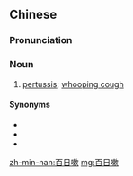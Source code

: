 ==Chinese==
{{zh-forms|type=21}}

===Pronunciation===
{{zh-pron
|h=pfs=pak-ngit-chhu̍k
|mn=kh:pah-ji̍t-sàu/xm,qz,tp:pah-li̍t-sàu
|cat=n
}}

===Noun===
{{zh-noun}}

# {{lb|zh|Hakka|Min Nan}} [[pertussis]]; [[whooping cough]]

====Synonyms====
* {{zh-l|百日咳}}
* {{zh-l|百日痚}}
* {{zh-l|百期嗽}}

[[zh-min-nan:百日嗽]]
[[mg:百日嗽]]